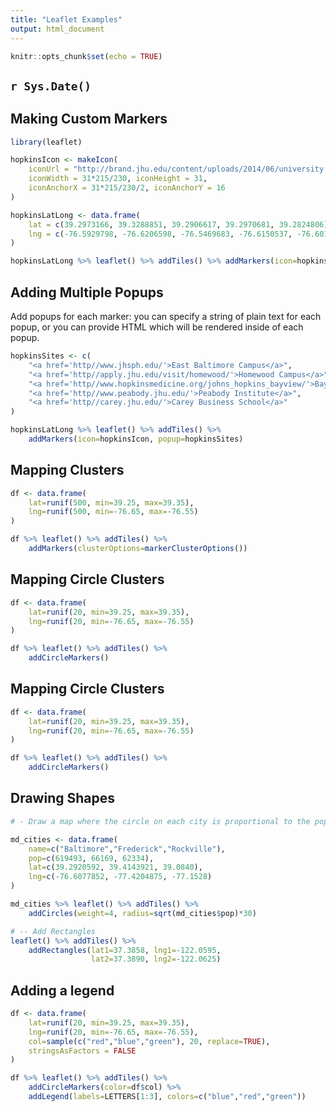 ```yaml
---
title: "Leaflet Examples"
output: html_document
---
```


```r
knitr::opts_chunk$set(echo = TRUE)
```

## `r Sys.Date()`


## Making Custom Markers

```r
library(leaflet)

hopkinsIcon <- makeIcon(
    iconUrl = "http://brand.jhu.edu/content/uploads/2014/06/university.shield.small_.blue_.png",
    iconWidth = 31*215/230, iconHeight = 31,
    iconAnchorX = 31*215/230/2, iconAnchorY = 16
)

hopkinsLatLong <- data.frame(
    lat = c(39.2973166, 39.3288851, 39.2906617, 39.2970681, 39.2824806),
    lng = c(-76.5929798, -76.6206598, -76.5469683, -76.6150537, -76.6016766)
)

hopkinsLatLong %>% leaflet() %>% addTiles() %>% addMarkers(icon=hopkinsIcon)

```


## Adding Multiple Popups
Add popups for each marker: you can specify a string of plain text for each popup, or you can provide HTML which will be rendered inside of each popup.

```r
hopkinsSites <- c(
    "<a href='http//www.jhsph.edu/'>East Baltimore Campus</a>",
    "<a href='http//apply.jhu.edu/visit/homewood/'>Homewood Campus</a>",
    "<a href='http//www.hopkinsmedicine.org/johns_hopkins_bayview/'>Bayview Medical Center</a>",
    "<a href='http//www.peabody.jhu.edu/'>Peabody Institute</a>",
    "<a href='http//carey.jhu.edu/'>Carey Business School</a>"
)

hopkinsLatLong %>% leaflet() %>% addTiles() %>% 
    addMarkers(icon=hopkinsIcon, popup=hopkinsSites)

```


## Mapping Clusters

```r
df <- data.frame(
    lat=runif(500, min=39.25, max=39.35),
    lng=runif(500, min=-76.65, max=-76.55)
)

df %>% leaflet() %>% addTiles() %>% 
    addMarkers(clusterOptions=markerClusterOptions())

```


## Mapping Circle Clusters

```r
df <- data.frame(
    lat=runif(20, min=39.25, max=39.35),
    lng=runif(20, min=-76.65, max=-76.55)
)

df %>% leaflet() %>% addTiles() %>% 
    addCircleMarkers()
```


## Mapping Circle Clusters

```r
df <- data.frame(
    lat=runif(20, min=39.25, max=39.35),
    lng=runif(20, min=-76.65, max=-76.55)
)

df %>% leaflet() %>% addTiles() %>% 
    addCircleMarkers()
```


## Drawing Shapes

```r
# - Draw a map where the circle on each city is proportional to the population of tha city

md_cities <- data.frame(
    name=c("Baltimore","Frederick","Rockville"),
    pop=c(619493, 66169, 62334),
    lat=c(39.2920592, 39.4143921, 39.0840),
    lng=c(-76.6077852, -77.4204875, -77.1528)
)

md_cities %>% leaflet() %>% addTiles() %>% 
    addCircles(weight=4, radius=sqrt(md_cities$pop)*30)

# -- Add Rectangles
leaflet() %>% addTiles() %>% 
    addRectangles(lat1=37.3858, lng1=-122.0595,
                  lat2=37.3890, lng2=-122.0625)

```


## Adding a legend

```r
df <- data.frame(
    lat=runif(20, min=39.25, max=39.35),
    lng=runif(20, min=-76.65, max=-76.55),
    col=sample(c("red","blue","green"), 20, replace=TRUE),
    stringsAsFactors = FALSE
)

df %>% leaflet() %>% addTiles() %>% 
    addCircleMarkers(color=df$col) %>%
    addLegend(labels=LETTERS[1:3], colors=c("blue","red","green"))

```








